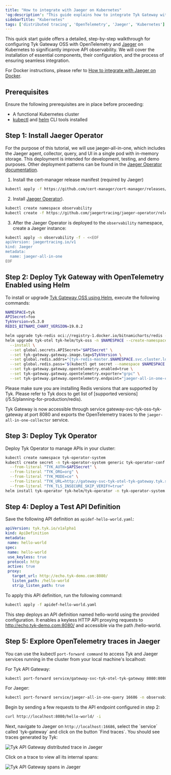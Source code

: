 ```yaml
---
title: "How to integrate with Jaeger on Kubernetes"
'og:description': "This guide explains how to integrate Tyk Gateway with OpenTelemetry and Jager on Kubernetes to enhance API Observability"
sidebarTitle: "Kubernetes"
tags: ['distributed tracing', 'OpenTelemetry', 'Jaeger', 'Kubernetes']
---
```


This quick start guide offers a detailed, step-by-step walkthrough for configuring Tyk Gateway OSS with OpenTelemetry and [Jaeger](https://www.jaegertracing.io/) on Kubernetes to significantly improve API observability. We will cover the installation of essential components, their configuration, and the process of ensuring seamless integration.

For Docker instructions, please refer to [How to integrate with Jaeger on Docker](/5.5/otel_jaeger).


## Prerequisites

Ensure the following prerequisites are in place before proceeding:

- A functional Kubernetes cluster
- [kubectl](https://kubernetes.io/docs/tasks/tools/#kubectl) and [helm](https://helm.sh/docs/intro/install/) CLI tools installed

## Step 1: Install Jaeger Operator

For the purpose of this tutorial, we will use jaeger-all-in-one, which includes the Jaeger agent, collector, query, and UI in a single pod with in-memory storage. This deployment is intended for development, testing, and demo purposes. Other deployment patterns can be found in the [Jaeger Operator documentation](https://www.jaegertracing.io/docs/1.51/operator/#deployment-strategies).


1. Install the cert-manager release manifest (required by Jaeger)

```bash
kubectl apply -f https://github.com/cert-manager/cert-manager/releases/download/v1.13.2/cert-manager.yaml
```

2. Install [Jaeger Operator](https://www.jaegertracing.io/docs/latest/operator/)).

```bash
kubectl create namespace observability
kubectl create -f https://github.com/jaegertracing/jaeger-operator/releases/download/v1.51.0/jaeger-operator.yaml -n observability

```

3. After the Jaeger Operator is deployed to the `observability` namespace, create a Jaeger instance:

```bash
kubectl apply -n observability -f - <<EOF
apiVersion: jaegertracing.io/v1
kind: Jaeger
metadata:
  name: jaeger-all-in-one
EOF
```


## Step 2: Deploy Tyk Gateway with OpenTelemetry Enabled using Helm

To install or upgrade [Tyk Gateway OSS using Helm](https://github.com/TykTechnologies/tyk-charts/tree/main/tyk-oss), execute the following commands:

```bash
NAMESPACE=tyk
APISecret=foo
TykVersion=v5.3.0
REDIS_BITNAMI_CHART_VERSION=19.0.2

helm upgrade tyk-redis oci://registry-1.docker.io/bitnamicharts/redis -n $NAMESPACE --create-namespace --install --version $REDIS_BITNAMI_CHART_VERSION
helm upgrade tyk-otel tyk-helm/tyk-oss -n $NAMESPACE --create-namespace \
  --install \
  --set global.secrets.APISecret="$APISecret" \
  --set tyk-gateway.gateway.image.tag=$TykVersion \
  --set global.redis.addrs="{tyk-redis-master.$NAMESPACE.svc.cluster.local:6379}" \
  --set global.redis.pass="$(kubectl get secret --namespace $NAMESPACE tyk-redis -o jsonpath='{.data.redis-password}' | base64 -d)" \
  --set tyk-gateway.gateway.opentelemetry.enabled=true \
  --set tyk-gateway.gateway.opentelemetry.exporter="grpc" \
  --set tyk-gateway.gateway.opentelemetry.endpoint="jaeger-all-in-one-collector.observability.svc:4317"
```


<Note>
Please make sure you are installing Redis versions that are supported by Tyk. Please refer to Tyk docs to get list of [supported versions](/5.5/planning-for-production/redis).
</Note>



Tyk Gateway is now accessible through service gateway-svc-tyk-oss-tyk-gateway at port 8080 and exports the OpenTelemetry traces to the `jaeger-all-in-one-collector` service.

## Step 3: Deploy Tyk Operator

Deploy Tyk Operator to manage APIs in your cluster:

```bash
kubectl create namespace tyk-operator-system
kubectl create secret -n tyk-operator-system generic tyk-operator-conf \
  --from-literal "TYK_AUTH=$APISecret" \
  --from-literal "TYK_ORG=org" \
  --from-literal "TYK_MODE=ce" \
  --from-literal "TYK_URL=http://gateway-svc-tyk-otel-tyk-gateway.tyk.svc:8080" \
  --from-literal "TYK_TLS_INSECURE_SKIP_VERIFY=true"
helm install tyk-operator tyk-helm/tyk-operator -n tyk-operator-system

```

## Step 4: Deploy a Test API Definition

Save the following API definition as `apidef-hello-world.yaml`:

```yaml
apiVersion: tyk.tyk.io/v1alpha1
kind: ApiDefinition
metadata:
 name: hello-world
spec:
 name: hello-world
 use_keyless: true
 protocol: http
 active: true
 proxy:
   target_url: http://echo.tyk-demo.com:8080/
   listen_path: /hello-world
   strip_listen_path: true
```

To apply this API definition, run the following command:

```bash
kubectl apply -f apidef-hello-world.yaml 
```

This step deploys an API definition named hello-world using the provided configuration. It enables a keyless HTTP API proxying requests to http://echo.tyk-demo.com:8080/ and accessible via the path /hello-world.

## Step 5: Explore OpenTelemetry traces in Jaeger

You can use the kubectl `port-forward command` to access Tyk and Jaeger services running in the cluster from your local machine's localhost:

For Tyk API Gateway:

```bash
kubectl port-forward service/gateway-svc-tyk-otel-tyk-gateway 8080:8080 -n tyk
```

For Jaeger:

```bash
kubectl port-forward service/jaeger-all-in-one-query 16686 -n observability
```

Begin by sending a few requests to the API endpoint configured in step 2: 

```bash
curl http://localhost:8080/hello-world/ -i
```

Next, navigate to Jaeger on `http://localhost:16686`, select the ´service´ called ´tyk-gateway´ and click on the button ´Find traces´. You should see traces generated by Tyk:

<img src="/img/distributed-tracing/opentelemetry/api-gateway-trace-tyk-jaeger.png" alt="Tyk API Gateway distributed trace in Jaeger" />

Click on a trace to view all its internal spans:

<img src="/img/distributed-tracing/opentelemetry/api-gateway-trace-tyk-jaeger-spans.png" alt="Tyk API Gateway spans in Jaeger" />

